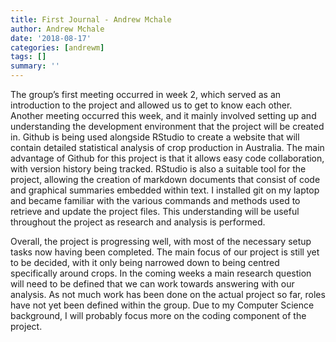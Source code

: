 ```yaml
---
title: First Journal - Andrew Mchale
author: Andrew Mchale
date: '2018-08-17'
categories: [andrewm]
tags: []
summary: ''
---
```


The group's first meeting occurred in week 2, which served as an introduction to the project and allowed us to get to know each other. Another meeting occurred this week, and it mainly involved setting up and understanding the development environment that the project will be created in. Github is being used alongside RStudio to create a website that will contain detailed statistical analysis of crop production in Australia. The main advantage of Github for this project is that it allows easy code collaboration, with version history being tracked. RStudio is also a suitable tool for the project, allowing the creation of markdown documents that consist of code and graphical summaries embedded within text. I installed git on my laptop and became familiar with the various commands and methods used to retrieve and update the project files. This understanding will be useful throughout the project as research and analysis is performed.


Overall, the project is progressing well, with most of the necessary setup tasks now having been completed. The main focus of our project is still yet to be decided, with it only being narrowed down to being centred specifically around crops. In the coming weeks a main research question will need to be defined that we can work towards answering with our analysis. As not much work has been done on the actual project so far, roles have not yet been defined within the group. Due to my Computer Science background, I will probably focus more on the coding component of the project.